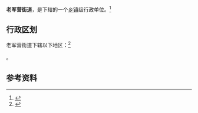 {{中国乡级行政区|14/01/06/006/000}}

'''老军营街道'''，是{{PRC admin/fullname|14/01/06/006/000|3}}下辖的一个[[乡镇|乡镇]]级行政单位。<ref>{{PRC admin/ref sgc|{{PRC admin/parent|14/01/06/006/000}}}}</ref>

== 行政区划 ==

老军营街道下辖以下地区：<ref>{{PRC admin/ref sgc|14/01/06/006/000}}</ref>

{{PRC admin/children|14/01/06/006/000}}。

== 参考资料 ==

{{reflist}}

{{行政区划小作品}}
{{PRC admin/navcat|14/01/06/006/000}}